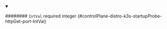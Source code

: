 
<details className="config-field" data-expandable="false" open>
<summary>

######## `IntVal` <span className="config-field-required" data-required="false">required</span> <span className="config-field-type">integer</span> <span className="config-field-default"></span> <span className="config-field-enum"></span> {#controlPlane-distro-k3s-startupProbe-httpGet-port-IntVal}



</summary>



</details>
